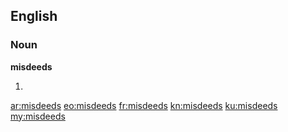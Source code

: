 ==English==

===Noun===
'''misdeeds'''

# {{plural of|misdeed}}

[[ar:misdeeds]]
[[eo:misdeeds]]
[[fr:misdeeds]]
[[kn:misdeeds]]
[[ku:misdeeds]]
[[my:misdeeds]]